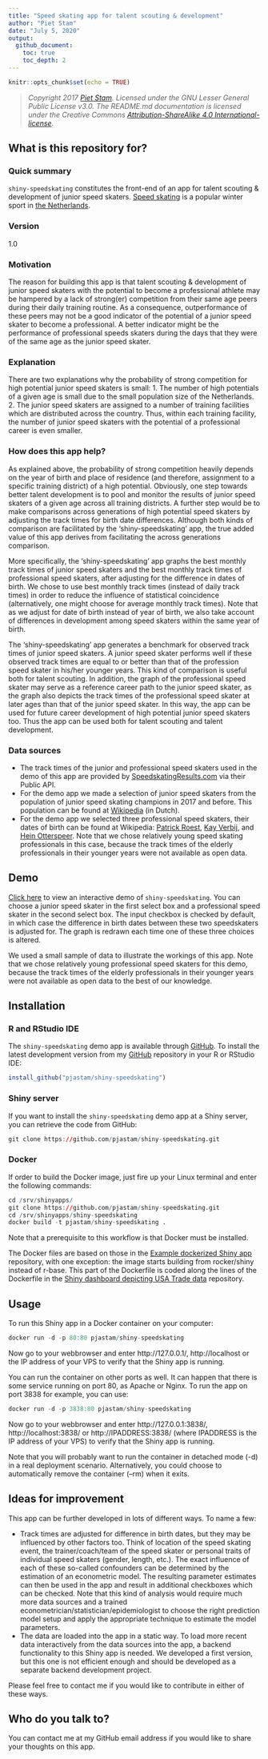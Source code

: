 ```yaml
---
title: "Speed skating app for talent scouting & development"
author: "Piet Stam"
date: "July 5, 2020"
output: 
  github_document:
    toc: true
    toc_depth: 2
---
```


```r
knitr::opts_chunk$set(echo = TRUE)
```

> *Copyright 2017 [Piet Stam](http://www.pietstam.nl). Licensed under the GNU
> Lesser General Public License v3.0. The README.md documentation is licensed
> under the Creative Commons [Attribution-ShareAlike 4.0 International-license](http://creativecommons.org/licenses/by-sa/4.0/).*

## What is this repository for?

### Quick summary
`shiny-speedskating` constitutes the front-end of an app for talent scouting & development of junior speed skaters. [Speed skating](https://en.wikipedia.org/wiki/Speed_skating) is a popular winter sport in [the Netherlands](https://en.wikipedia.org/wiki/Netherlands).

### Version
1.0

### Motivation
The reason for building this app is that talent scouting & development of junior speed skaters with the potential to become a professional athlete may be hampered by a lack of strong(er) competition from their same age peers during their daily training routine. As a consequence, outperformance of these peers may not be a good indicator of the potential of a junior speed skater to become a professional. A better indicator might be the performance of professional speeds skaters during the days that they were of the same age as the junior speed skater.

### Explanation
There are two explanations why the probability of strong competition for high potential junior speed skaters is small:
1. The number of high potentials of a given age is small due to the small population size of the Netherlands.
2. The junior speed skaters are assigned to a number of training facilities which are distributed across the country. Thus, within each training facility, the number of junior speed skaters with the potential of a professional career is even smaller.

### How does this app help?
As explained above, the probability of strong competition heavily depends on the year of birth and place of residence (and therefore, assignment to a specific training district) of a high potential. Obviously, one step towards better talent development is to pool and monitor the results of junior speed skaters of a given age across all training districts. A further step would be to make comparisons across generations of high potential speed skaters by adjusting the track times for birth date differences. Although both kinds of comparison are facilitated by the 'shiny-speedskating' app, the true added value of this app derives from facilitating the across generations comparison.

More specifically, the 'shiny-speedskating' app graphs the best monthly track times of junior speed skaters and the best monthly track times of professional speed skaters, after adjusting for the difference in dates of birth. We chose to use best monthly track times (instead of daily track times) in order to reduce the influence of statistical coincidence (alternatively, one might choose for average monthly track times). Note that as we adjust for date of birth instead of year of birth, we also take account of differences in development among speed skaters within the same year of birth.

The 'shiny-speedskating' app generates a benchmark for observed track times of junior speed skaters. A junior speed skater performs well if these observed track times are equal to or better than that of the profession speed skater in his/her younger years. This kind of comparison is useful both for talent scouting. In addition, the graph of the professional speed skater may serve as a reference career path to the junior speed skater, as the graph also depicts the track times of the professional speed skater at later ages than that of the junior speed skater. In this way, the app can be used for future career development of high potential junior speed skaters too. Thus the app can be used both for talent scouting and talent development.

### Data sources

  - The track times of the junior and professional speed skaters used in the demo of this app are provided by [SpeedskatingResults.com](http://speedskatingresults.com/) via their Public API.
  - For the demo app we made a selection of junior speed skaters from the population of junior speed skating champions in 2017 and before. This population can be found at [Wikipedia](https://nl.wikipedia.org/wiki/Nederlandse_kampioenschappen_schaatsen_junioren) (in Dutch).
  - For the demo app we selected three professional speed skaters, their dates of birth can be found at Wikipedia: [Patrick Roest](https://nl.wikipedia.org/wiki/Patrick_Roest), [Kay Verbij](https://nl.wikipedia.org/wiki/Kai_Verbij), and [Hein Otterspeer](https://nl.wikipedia.org/wiki/Hein_Otterspeer). Note that we chose relatively young speed skating professionals in this case, because the track times  of the elderly professionals in their younger years were not available as open data.

## Demo

[Click here](https://pjastam.shinyapps.io/speedskating/) to view an interactive demo of `shiny-speedskating`. You can choose a junior speed skater in the first select box and a professional speed skater in the second select box. The input checkbox is checked by default, in which case the difference in birth dates between these two speedskaters is adjusted for. The graph is redrawn each time one of these three choices is altered.

We used a small sample of data to illustrate the workings of this app. Note that we chose relatively young professional speed skaters for this demo, because the track times of the elderly professionals in their younger years were not available as open data to the best of our knowledge.

## Installation

### R and RStudio IDE
The `shiny-speedskating` demo app is available through [GitHub](https://github.com/). To install the latest development version from my [GitHub](https://github.com/pjastam/shiny-speedskating) repository in your R or RStudio IDE:

``` r
install_github("pjastam/shiny-speedskating")
```

### Shiny server
If you want to install the `shiny-speedskating` demo app at a Shiny server, you can retrieve the code from GitHub:

``` r
git clone https://github.com/pjastam/shiny-speedskating.git
```

### Docker

If order to build the Docker image, just fire up your Linux terminal and enter the following commands:

``` r
cd /srv/shinyapps/
git clone https://github.com/pjastam/shiny-speedskating.git
cd /srv/shinyapps/shiny-speedskating
docker build -t pjastam/shiny-speedskating .
```

Note that a prerequisite to this workflow is that Docker must be installed.

The Docker files are based on those in the [Example dockerized Shiny app](https://github.com/flaviobarros/shiny-wordcloud) repository, with one exception: the image starts building from rocker/shiny instead of r-base. This part of the Dockerfile is coded along the lines of the Dockerfile in the [Shiny dashboard depicting USA Trade data](https://github.com/mtoto/markets_shiny) repository.

## Usage

To run this Shiny app in a Docker container on your computer:

``` r
docker run -d -p 80:80 pjastam/shiny-speedskating
```

Now go to your webbrowser and enter http://127.0.0.1/, http://localhost or the IP address of your VPS to verify that the Shiny app is running.

You can run the container on other ports as well. It can happen that there is some service running on port 80, as Apache or Nginx. To run the app on port 3838 for example, you can use:

``` r
docker run -d -p 3838:80 pjastam/shiny-speedskating
```

Now go to your webbrowser and enter http://127.0.0.1:3838/, http://localhost:3838/ or http://IPADDRESS:3838/ (where IPADDRESS is the IP address of your VPS) to verify that the Shiny app is running.

Note that you will probably want to run the container in detached mode (-d) in a real deployment scenario. Alternatively, you could choose to automatically remove the container (--rm) when it exits.

## Ideas for improvement

This app can be further developed in lots of different ways. To name a few:

  - Track times are adjusted for difference in birth dates, but they may be influenced by other factors too. Think of location of the speed skating event, the trainer/coach/team of the speed skater or personal traits of individual speed skaters (gender, length, etc.). The exact influence of each of these so-called confounders can be determined by the estimation of an econometric model. The resulting parameter estimates can then be used in the app and result in additional checkboxes which can be checked. Note that this kind of analysis would require much more data sources and a trained econometrician/statistician/epidemiologist to choose the right prediction model setup and apply the appropriate technique to estimate the model parameters.
  - The data are loaded into the app in a static way. To load more recent data interactively from the data sources into the app, a backend functionality to this Shiny app is needed. We developed a first version, but this one is not efficient enough and should be developed as a separate backend development project.
  
Please feel free to contact me if you would like to contribute in either of these ways.

## Who do you talk to?

You can contact me at my GitHub email address if you would like to share your thoughts on this app.